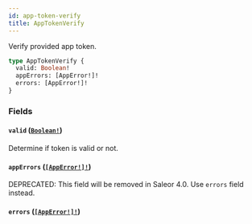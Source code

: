 ```yaml
---
id: app-token-verify
title: AppTokenVerify
---
```


Verify provided app token.

```graphql
type AppTokenVerify {
  valid: Boolean!
  appErrors: [AppError!]!
  errors: [AppError!]!
}
```

### Fields

#### `valid` ([`Boolean!`](../../../developer/api-reference/scalars/boolean))

Determine if token is valid or not.

#### `appErrors` ([`[AppError!]!`](../../../developer/api-reference/objects/app-error))

<span class="badge badge--warning">DEPRECATED: This field will be removed in Saleor 4.0. Use `errors` field instead.</span>

#### `errors` ([`[AppError!]!`](../../../developer/api-reference/objects/app-error))
